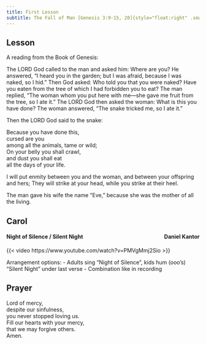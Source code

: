```yaml
---
title: First Lesson
subtitle: The Fall of Man [Genesis 3:9-15, 20]{style="float:right" .small}
---
```


## Lesson

A reading from the Book of Genesis:

The LORD God called to the man and asked him: Where are you?
He answered, “I heard you in the garden; but I was afraid, because I was naked, so I hid.”
Then God asked: Who told you that you were naked? Have you eaten from the tree of which I had forbidden you to eat?
The man replied, “The woman whom you put here with me—she gave me fruit from the tree, so I ate it.”
The LORD God then asked the woman: What is this you have done? The woman answered, “The snake tricked me, so I ate it.”  

Then the LORD God said to the snake:

Because you have done this,  
cursed are you  
among all the animals, tame or wild;  
On your belly you shall crawl,  
and dust you shall eat  
all the days of your life.

I will put enmity between you and the woman,
and between your offspring and hers;
They will strike at your head,
while you strike at their heel.

The man gave his wife the name “Eve,” because she was the mother of all the living.

## Carol

#### Night of Silence / Silent Night [Daniel Kantor]{style="float:right" .small}

{{< video https://www.youtube.com/watch?v=PMVgMmj2Sio >}}

Arrangement options:
- Adults sing "Night of Silence", kids hum (ooo's) "Silent Night" under last verse
- Combination like in recording

## Prayer

Lord of mercy,  
despite our sinfulness,  
you never stopped loving us.  
Fill our hearts with your mercy,  
that we may forgive others.  
Amen.